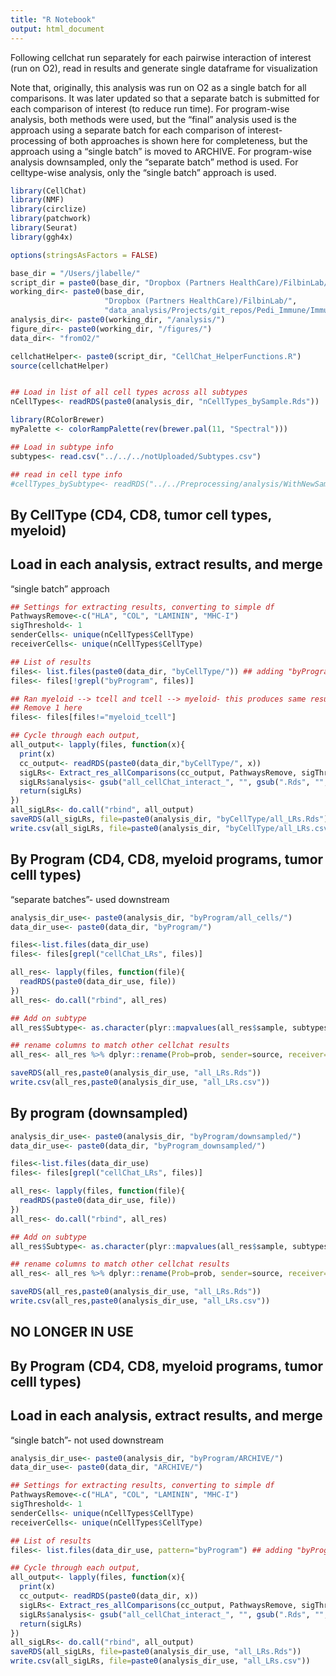 ```yaml
---
title: "R Notebook"
output: html_document
---
```


Following cellchat run separately for each pairwise interaction of interest (run on O2), read in results and generate single dataframe for visualization

Note that, originally, this analysis was run on O2 as a single batch for all comparisons. It was later updated so that a separate batch is submitted for each comparison of interest (to reduce run time). For program-wise analysis, both methods were used, but the "final" analysis used is the approach using a separate batch for each comparison of interest- processing of both approaches is shown here for completeness, but the approach using a "single batch" is moved to ARCHIVE. For program-wise analysis downsampled, only the "separate batch" method is used. For celltype-wise analysis, only the "single batch" approach is used.

```r
library(CellChat)
library(NMF)
library(circlize)
library(patchwork)
library(Seurat) 
library(ggh4x)

options(stringsAsFactors = FALSE)

base_dir = "/Users/jlabelle/"
script_dir = paste0(base_dir, "Dropbox (Partners HealthCare)/FilbinLab/data_analysis/Scripts/")
working_dir<- paste0(base_dir, 
                     "Dropbox (Partners HealthCare)/FilbinLab/",
                     "data_analysis/Projects/git_repos/Pedi_Immune/ImmuneCellAnalysis/04a_Integrate_Immune.Tumor/CellChat/")
analysis_dir<- paste0(working_dir, "/analysis/")
figure_dir<- paste0(working_dir, "/figures/")
data_dir<- "fromO2/"

cellchatHelper<- paste0(script_dir, "CellChat_HelperFunctions.R")
source(cellchatHelper)


## Load in list of all cell types across all subtypes
nCellTypes<- readRDS(paste0(analysis_dir, "nCellTypes_bySample.Rds"))

library(RColorBrewer)
myPalette <- colorRampPalette(rev(brewer.pal(11, "Spectral")))

## Load in subtype info
subtypes<- read.csv("../../../notUploaded/Subtypes.csv")

## read in cell type info
#cellTypes_bySubtype<- readRDS("../../Preprocessing/analysis/WithNewSamples/cellTypes_bySubtype.rds")
```

## By CellType (CD4, CD8, tumor cell types, myeloid)
## Load in each analysis, extract results, and merge
"single batch" approach
```r
## Settings for extracting results, converting to simple df
PathwaysRemove<-c("HLA", "COL", "LAMININ", "MHC-I")
sigThreshold<- 1
senderCells<- unique(nCellTypes$CellType)
receiverCells<- unique(nCellTypes$CellType)

## List of results
files<- list.files(paste0(data_dir, "byCellType/")) ## adding "byProgram"- other cellChat analyses already processed
files<- files[!grepl("byProgram", files)]

## Ran myeloid --> tcell and tcell --> myeloid- this produces same results
## Remove 1 here
files<- files[files!="myeloid_tcell"]

## Cycle through each output,
all_output<- lapply(files, function(x){
  print(x)
  cc_output<- readRDS(paste0(data_dir,"byCellType/", x))
  sigLRs<- Extract_res_allComparisons(cc_output, PathwaysRemove, sigThreshold, senderCells, receiverCells, subtypes)
  sigLRs$analysis<- gsub("all_cellChat_interact_", "", gsub(".Rds", "", x))
  return(sigLRs)
})
all_sigLRs<- do.call("rbind", all_output)
saveRDS(all_sigLRs, file=paste0(analysis_dir, "byCellType/all_LRs.Rds")) ## adding "byProgram" or "byDetailedAnnot"
write.csv(all_sigLRs, file=paste0(analysis_dir, "byCellType/all_LRs.csv")) ## adding "byProgram" or "byDetailedAnnot"
```




## By Program (CD4, CD8, myeloid programs, tumor celll types)
"separate batches"- used downstream
```r
analysis_dir_use<- paste0(analysis_dir, "byProgram/all_cells/")
data_dir_use<- paste0(data_dir, "byProgram/")

files<-list.files(data_dir_use)
files<- files[grepl("cellChat_LRs", files)]

all_res<- lapply(files, function(file){
  readRDS(paste0(data_dir_use, file))
})
all_res<- do.call("rbind", all_res)

## Add on subtype
all_res$Subtype<- as.character(plyr::mapvalues(all_res$sample, subtypes$sample, subtypes$MySubtypes,warn_missing = FALSE))

## rename columns to match other cellchat results
all_res<- all_res %>% dplyr::rename(Prob=prob, sender=source, receiver=target, pvalue=pval) %>% as.data.frame()

saveRDS(all_res,paste0(analysis_dir_use, "all_LRs.Rds"))
write.csv(all_res,paste0(analysis_dir_use, "all_LRs.csv"))
```


## By program (downsampled)
```r
analysis_dir_use<- paste0(analysis_dir, "byProgram/downsampled/")
data_dir_use<- paste0(data_dir, "byProgram_downsampled/")

files<-list.files(data_dir_use)
files<- files[grepl("cellChat_LRs", files)]

all_res<- lapply(files, function(file){
  readRDS(paste0(data_dir_use, file))
})
all_res<- do.call("rbind", all_res)

## Add on subtype
all_res$Subtype<- as.character(plyr::mapvalues(all_res$sample, subtypes$sample, subtypes$MySubtypes,warn_missing = FALSE))

## rename columns to match other cellchat results
all_res<- all_res %>% dplyr::rename(Prob=prob, sender=source, receiver=target, pvalue=pval) %>% as.data.frame()

saveRDS(all_res,paste0(analysis_dir_use, "all_LRs.Rds"))
write.csv(all_res,paste0(analysis_dir_use, "all_LRs.csv"))
```


## NO LONGER IN USE
## By Program (CD4, CD8, myeloid programs, tumor celll types)
## Load in each analysis, extract results, and merge
"single batch"- not used downstream
```r
analysis_dir_use<- paste0(analysis_dir, "byProgram/ARCHIVE/")
data_dir_use<- paste0(data_dir, "ARCHIVE/")

## Settings for extracting results, converting to simple df
PathwaysRemove<-c("HLA", "COL", "LAMININ", "MHC-I")
sigThreshold<- 1
senderCells<- unique(nCellTypes$CellType)
receiverCells<- unique(nCellTypes$CellType)

## List of results
files<- list.files(data_dir_use, pattern="byProgram") ## adding "byProgram"- other cellChat analyses already processed

## Cycle through each output,
all_output<- lapply(files, function(x){
  print(x)
  cc_output<- readRDS(paste0(data_dir, x))
  sigLRs<- Extract_res_allComparisons(cc_output, PathwaysRemove, sigThreshold, senderCells, receiverCells, subtypes)
  sigLRs$analysis<- gsub("all_cellChat_interact_", "", gsub(".Rds", "", x))
  return(sigLRs)
})
all_sigLRs<- do.call("rbind", all_output)
saveRDS(all_sigLRs, file=paste0(analysis_dir_use, "all_LRs.Rds")) 
write.csv(all_sigLRs, file=paste0(analysis_dir_use, "all_LRs.csv"))
```

